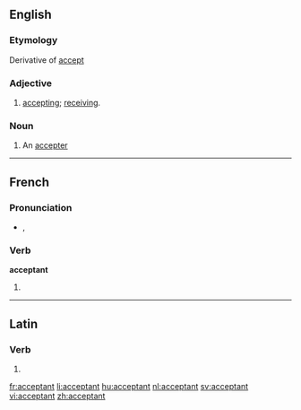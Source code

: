 ==English==

===Etymology===
Derivative of [[accept]]

===Adjective===
{{en-adj}}

# [[accepting]]; [[receiving]].

===Noun===
{{en-noun}}

# An [[accepter]]

----

==French==

===Pronunciation===
* {{IPA|/ak.sɛp.tɑ̃/|lang=fr}}, {{SAMPA|/ak.sEp.tA~/}}

===Verb===
'''acceptant'''

# {{present participle of|[[accepter]]|lang=French}}

----

==Latin==

===Verb===
{{la-verb-form|acceptant}}

# {{conjugation of|accepto|acceptō|3|p|pres|act|ind|lang=la}}

[[fr:acceptant]]
[[li:acceptant]]
[[hu:acceptant]]
[[nl:acceptant]]
[[sv:acceptant]]
[[vi:acceptant]]
[[zh:acceptant]]
